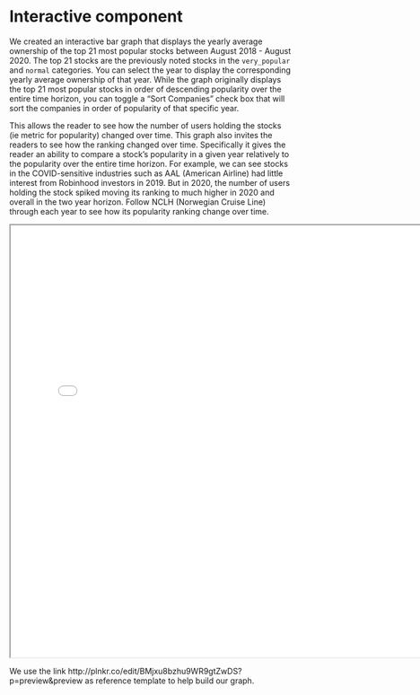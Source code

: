 # Interactive component

We created an interactive bar graph that displays the yearly average ownership of the top 21 most popular stocks between August 2018 - August 2020. The top 21 stocks are the previously noted stocks in the `very_popular` and `normal` categories.  You can select the year to display the corresponding yearly average ownership of that year. While the graph originally displays the top 21 most popular stocks in order of descending popularity over the entire time horizon, you can toggle a "Sort Companies" check box that will sort the companies in order of popularity of that specific year. 

This allows the reader to see how the number of users holding the stocks (ie metric for popularity) changed over time. This graph also invites the readers to see how the ranking changed over time. Specifically it gives the reader an ability to compare a stock's popularity in a given year relatively to the popularity over the entire time horizon. For example, we can see stocks in the COVID-sensitive industries such as AAL (American Airline) had little interest from Robinhood investors in 2019. But in 2020, the number of users holding the stock spiked moving its ranking to much higher in 2020 and overall in the two year horizon. Follow NCLH (Norwegian Cruise Line) through each year to see how its popularity ranking change over time. 

<iframe src="data/interactive/interactive_pt2.html" width="770" height="770"></iframe>

We use the link http://plnkr.co/edit/BMjxu8bzhu9WR9gtZwDS?p=preview&preview as reference template to help build our graph. 

